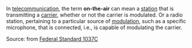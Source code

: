 In [[telecommunication]], the term '''on-the-air''' can mean a [[radio station|station]] that is transmitting a [[carrier]], whether or not the carrier is modulated. Or a radio station, pertaining to a particular source of [[modulation]], such as a specific microphone, that is connected, i.e., is capable of modulating the carrier.

Source: from [[Federal Standard 1037C]]